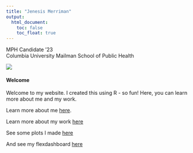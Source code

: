 ```yaml
---
title: "Jenesis Merriman"
output: 
  html_document:
    toc: false
    toc_float: true
---
```


MPH Candidate '23 <br>
Columbia University Mailman School of Public Health

![](https://media.giphy.com/media/n4HrDYr78CEFuXpGNp/giphy.gif)

#### Welcome

Welcome to my website. I created this using R - so fun! Here, you can learn more about me and my work.

Learn more about me [here](about.html).

Learn more about my work [here](experience.html)

See some plots I made [here](plotly.html)

And see my flexdashboard [here](dashboard.html)